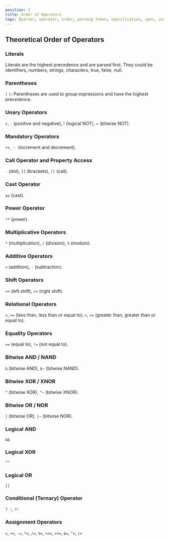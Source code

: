 ```yaml
---
position: 3
title: Order of Operators
tags: [parser, operator, order, parsing token, specification, spec, compiler]
---
```


## Theoretical Order of Operators

### Literals

Literals are the highest precedence and are parsed first. They could be identifiers, numbers, strings, characters, true, false, null.

### Parentheses

`(` `)`: Parentheses are used to group expressions and have the highest precedence.

### Unary Operators

`+`, `-` (positive and negative), ! (logical NOT), ~ (bitwise NOT).

### Mandatory Operators

`++`, `--` (increment and decrement).

### Call Operator and Property Access

`.` (dot), `[]` (brackets), `()` (call).

### Cast Operator

`as` (cast).

### Power Operator

`**` (power).

### Multiplicative Operators

`*` (multiplication), `/` (division), `%` (modulo).

### Additive Operators

`+` (addition), `-` (subtraction).

### Shift Operators

`<<` (left shift), `>>` (right shift).

### Relational Operators

`<`, `<=` (less than, less than or equal to), `>`, `>=` (greater than, greater than or equal to).

### Equality Operators

`==` (equal to), `!=` (not equal to).

### Bitwise AND / NAND

`&` (bitwise AND), `&~` (bitwise NAND).

### Bitwise XOR / XNOR

`^` (bitwise XOR), `^~` (bitwise XNOR).

### Bitwise OR / NOR

`|` (bitwise OR), `|~` (bitwise NOR).

### Logical AND

`&&`

### Logical XOR

`^^`

### Logical OR

`||`

### Conditional (Ternary) Operator

`? :`, `?:`

### Assignment Operators

`=`, `+=`, `-=`, `*=`, `/=`, `%=`, `<<=`, `>>=`, `&=`, `^=`, `|=`
